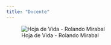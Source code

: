 ```yaml
---
title: "Docente"
---
```


![Hoja de Vida - Rolando Mirabal](images/CV%20Rolando%20Mirabal.jpg){fig-align="center"}
